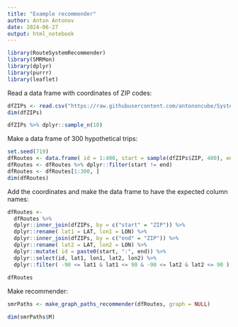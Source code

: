 ```yaml
---
title: "Example recommender"
author: Anton Antonov
date: 2024-06-27
output: html_notebook
---
```


```r
library(RouteSystemRecommender)
library(SMRMon)
library(dplyr)
library(purrr)
library(leaflet)
```

Read a data frame with coordinates of ZIP codes:

```r
dfZIPs <- read.csv("https://raw.githubusercontent.com/antononcube/SystemModeling/master/Data/dfUSZipCodesFrom2013GovernmentData.csv",  colClasses = c("character", "numeric", "numeric"))
dim(dfZIPs)
```

```r
dfZIPs %>% dplyr::sample_n(10)
```

Make a data frame of 300 hypothetical trips:

```r
set.seed(719)
dfRoutes <- data.frame( id = 1:400, start = sample(dfZIPs$ZIP, 400), end = sample(dfZIPs$ZIP, 400))
dfRoutes <- dfRoutes %>% dplyr::filter(start != end)
dfRoutes <- dfRoutes[1:300, ]
dim(dfRoutes)
```

Add the coordinates and make the data frame to have the expected column names:

```r
dfRoutes <- 
  dfRoutes %>% 
  dplyr::inner_join(dfZIPs, by = c("start" = "ZIP")) %>% 
  dplyr::rename( lat1 = LAT, lon1 = LON) %>% 
  dplyr::inner_join(dfZIPs, by = c("end" = "ZIP")) %>% 
  dplyr::rename( lat2 = LAT, lon2 = LON) %>% 
  dplyr::mutate( id = paste0(start, ":", end)) %>% 
  dplyr::select(id, lat1, lon1, lat2, lon2) %>% 
  dplyr::filter( -90 <= lat1 & lat1 <= 90 & -90 <= lat2 & lat2 <= 90 )
  
dfRoutes
```

Make recommender:

```r
smrPaths <- make_graph_paths_recommender(dfRoutes, graph = NULL)
```

```r
dim(smrPaths$M)
```

